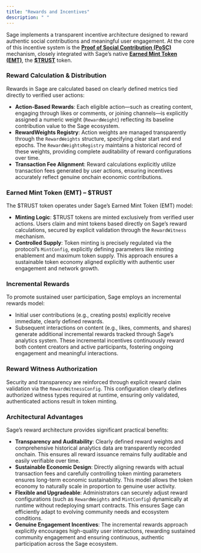 ```yaml
---
title: "Rewards and Incentives"
description: " "
---
```


Sage implements a transparent incentive architecture designed to reward authentic social contributions and meaningful user engagement. At the core of this incentive system is the [**Proof of Social Contribution (PoSC)**](/core-concepts/posc) mechanism, closely integrated with Sage’s native [**Earned Mint Token (EMT)**](/introduction/3-emt), the [**\$TRUST**](/introduction/4-trust) token.

### **Reward Calculation & Distribution**

Rewards in Sage are calculated based on clearly defined metrics tied directly to verified user actions:

- **Action-Based Rewards**: Each eligible action—such as creating content, engaging through likes or comments, or joining channels—is explicitly assigned a numeric weight (`RewardWeight`) reflecting its baseline contribution value to the Sage ecosystem.
- **RewardWeights Registry**: Action weights are managed transparently through the `RewardWeights` structure, specifying clear start and end epochs. The `RewardWeightsRegistry` maintains a historical record of these weights, providing complete auditability of reward configurations over time.
- **Transaction Fee Alignment**: Reward calculations explicitly utilize transaction fees generated by user actions, ensuring incentives accurately reflect genuine onchain economic contributions.

### **Earned Mint Token (EMT) – \$TRUST**

The \$TRUST token operates under Sage’s Earned Mint Token (EMT) model:

- **Minting Logic**: \$TRUST tokens are minted exclusively from verified user actions. Users claim and mint tokens based directly on Sage’s reward calculations, secured by explicit validation through the `RewardWitness` mechanism.
- **Controlled Supply**: Token minting is precisely regulated via the protocol’s `MintConfig`, explicitly defining parameters like minting enablement and maximum token supply. This approach ensures a sustainable token economy aligned explicitly with authentic user engagement and network growth.

### **Incremental Rewards**

To promote sustained user participation, Sage employs an incremental rewards model:

- Initial user contributions (e.g., creating posts) explicitly receive immediate, clearly defined rewards.
- Subsequent interactions on content (e.g., likes, comments, and shares) generate additional incremental rewards tracked through Sage’s analytics system. These incremental incentives continuously reward both content creators and active participants, fostering ongoing engagement and meaningful interactions.

### **Reward Witness Authorization**

Security and transparency are reinforced through explicit reward claim validation via the `RewardWitnessConfig`. This configuration clearly defines authorized witness types required at runtime, ensuring only validated, authenticated actions result in token minting.

### **Architectural Advantages**

Sage’s reward architecture provides significant practical benefits:

- **Transparency and Auditability**: Clearly defined reward weights and comprehensive historical analytics data are transparently recorded onchain. This ensures all reward issuance remains fully auditable and easily verifiable over time.
- **Sustainable Economic Design**: Directly aligning rewards with actual transaction fees and carefully controlling token minting parameters ensures long-term economic sustainability. This model allows the token economy to naturally scale in proportion to genuine user activity.
- **Flexible and Upgradeable**: Administrators can securely adjust reward configurations (such as `RewardWeights` and `MintConfig`) dynamically at runtime without redeploying smart contracts. This ensures Sage can efficiently adapt to evolving community needs and ecosystem conditions.
- **Genuine Engagement Incentives**: The incremental rewards approach explicitly encourages high-quality user interactions, rewarding sustained community engagement and ensuring continuous, authentic participation across the Sage ecosystem.